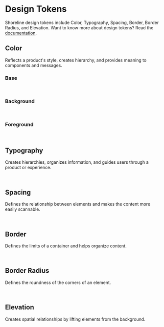 # Design Tokens

Shoreline design tokens include Color, Typography, Spacing, Border, Border Radius, and Elevation. Want to know more about design tokens? Read the [documentation](https://shoreline.vtex.com/guides/styling/design-tokens).

## Color

Reflects a product's style, creates hierarchy, and provides meaning to components and messages.

### Base

<br />

<TokensGrid foundation="color" />

### Background

<br />

<TokensGrid foundation="bg" />

### Foreground

<br />

<TokensGrid foundation="fg" />

## Typography

Creates hierarchies, organizes information, and guides users through a product or experience.

<br />

<TokensGrid foundation="typography" />

## Spacing

Defines the relationship between elements and makes the content more easily scannable.

<br />

<TokensGrid foundation="space" />

## Border

Defines the limits of a container and helps organize content.

<br />

<TokensGrid foundation="border" />

## Border Radius

Defines the roundness of the corners of an element.

<br />

<TokensGrid foundation="border-radius" />

## Elevation

Creates spatial relationships by lifting elements from the background.

<br />

<TokensGrid foundation="elevation" />
